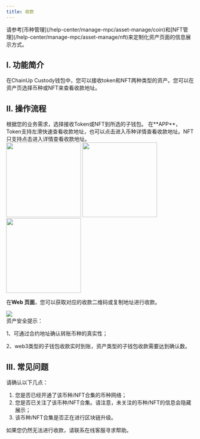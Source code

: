 ```yaml
---
title: 收款
---
```


<Tip> 
请参考[币种管理](/help-center/manage-mpc/asset-manage/coin)和[NFT管理](/help-center/manage-mpc/asset-manage/nft)来定制化资产页面的信息展示方式。
</Tip>

## I. 功能简介

在ChainUp Custody钱包中，您可以接收token和NFT两种类型的资产。您可以在资产页选择币种或NFT来查看收款地址。

## II. 操作流程

<Steps>
<Step title="选择接收的资产类型">
根据您的业务需求，选择接收Token或NFT到所选的子钱包。
</Step>
<Step title="查看收款地址">
在**APP**，Token支持左滑快速查看收款地址，也可以点击进入币种详情查看收款地址。NFT只支持点击进入详情查看收款地址。
<div className="w-full flex items-center justify-center">
    <CardGroup cols={3}>
    <img src="/images/user-guide/receive1cn.png" width="200"/>
   <img src="/images/user-guide/receive2cn.png" width="200"/>
   <img src="/images/user-guide/receive3cn.png" width="200"/>
    </CardGroup>
</div>


在**Web 页面**，您可以获取对应的收款二维码或复制地址进行收款。
<div className="w-full flex items-center justify-center">
    <img src="/images/user-guide/receive4cn.png" />
</div>
</Step>
</Steps>

<Tip>
资产安全提示：

1、可通过合约地址确认转账币种的真实性；

2、web3类型的子钱包收款实时到账，资产类型的子钱包收款需要达到确认数。
</Tip>

## III. 常见问题

<Accordion title="为什么我无法发起某币种/NFT合集的收款？">
请确认以下几点：

1. 您是否已经开通了该币种/NFT合集的币种网络；
2. 您是否已关注了该币种/NFT合集。请注意，未关注的币种/NFT的信息会隐藏展示；
3. 该币种/NFT合集是否正在进行区块链升级。

如果您仍然无法进行收款，请联系在线客服寻求帮助。
</Accordion>
